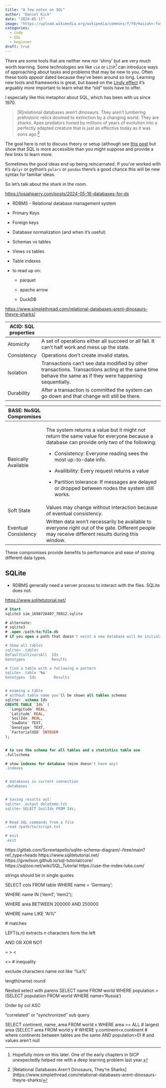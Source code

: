 ```yaml
---
title: "A few notes on SQL"
author: "Daniel Kick"
date: "2024-05-17"
image: "https://upload.wikimedia.org/wikipedia/commons/f/f0/Haizahn-foss.jpg"
categories: 
  - code
  - SQL
  - beginner
draft: true
---
```


There are some tools that are neither new nor 'shiny' but are very much worth learning. Some technologies are like `vim` or `LISP`[^1] can introduce ways of approaching about tasks and problems that may be new to you. Often these tools *appear* dated because they've been around so long. Learning new tools and frameworks is great, but based on the [Lindy effect](https://en.wikipedia.org/wiki/Lindy_effect) it's arguably *more* important to learn what the "old" tools have to offer.

[^1]: Hopefully more on this later. One of the early chapters in SICP unexpectedly helped me with a deep learning problem last year.

I especially like this metaphor about SQL, which has been with us since 1970.

> \[R\]relational databases aren’t dinosaurs. They aren’t lumbering prehistoric relics doomed to extinction by a changing world. They are sharks. Apex predators honed by millions of years of evolution into a perfectly adapted creature that is just as effective today as it was eons ago.[^2]

[^2]: [Relational Databases Aren’t Dinosaurs, They’re Sharks](https://www.simplethread.com/relational-databases-arent-dinosaurs-theyre-sharks/


The goal here is not to discuss theory or setup (although see [this post](/posts/DanielKick/240905_postgres_via_parquet/index.qmd) but show that SQL is more accessible than you might suppose and provide a few links to learn more. 

Sometimes the good ideas end up being reincarnated. If you've worked with `R`'s `dplyr` or python's `polars` or `pandas` there's a good chance this will be new syntax for familiar ideas. 














So let's talk about the shark in the room.

<https://josiahparry.com/posts/2024-05-16-databases-for-ds>

-   RDBMS - Relational database management system

-   Primary Keys

-   Foreign keys

-   Database normalization (and when it's useful)

-   Schemas vs tables

-   Views vs tables

-   Table indexes

-   to read up on:

    -   parquet

    -   apache arrow

    -   DuckDB

<https://www.simplethread.com/relational-databases-arent-dinosaurs-theyre-sharks/>

+----------------------+----------------------------------------------------------------------------------------------------------------------------------------------------------+
| ACID: SQL properties |                                                                                                                                                          |
+======================+==========================================================================================================================================================+
| Atomicity            | A set of operations either all succeed or all fail. It can't half work and mess up the state.                                                            |
+----------------------+----------------------------------------------------------------------------------------------------------------------------------------------------------+
| Consistency          | Operations don't create invalid states.                                                                                                                  |
+----------------------+----------------------------------------------------------------------------------------------------------------------------------------------------------+
| Isolation            | Transactions can't see data modified by other transactions. Transactions acting at the same time behave the same as if they were happening sequentially. |
+----------------------+----------------------------------------------------------------------------------------------------------------------------------------------------------+
| Durability           | After a transaction is committed the system can go down and that change will still be there.                                                             |
+----------------------+----------------------------------------------------------------------------------------------------------------------------------------------------------+

+-------------------------+---------------------------------------------------------------------------------------------------------------------------------------------------+
| BASE: NoSQL Compromises |                                                                                                                                                   |
+=========================+===================================================================================================================================================+
| Basically Available     | The system returns a value but it might not return the same value for everyone because a database can provide only two of the following:          |
|                         |                                                                                                                                                   |
|                         | -   Consistency: Everyone reading sees the most up-to-date info.                                                                                  |
|                         |                                                                                                                                                   |
|                         | -   Availibility: Every request returns a value                                                                                                   |
|                         |                                                                                                                                                   |
|                         | -   Partition tolerance: If messages are delayed or dropped between nodes the system still works.                                                 |
+-------------------------+---------------------------------------------------------------------------------------------------------------------------------------------------+
| Soft State              | Values may change without interaction because of eventual consistency.                                                                            |
+-------------------------+---------------------------------------------------------------------------------------------------------------------------------------------------+
| Eventual Consistency    | Written data won't necessarily be available to everyone right out of the gate. Different people may receive different results during this window. |
+-------------------------+---------------------------------------------------------------------------------------------------------------------------------------------------+

These compromises provide benefits to performance and ease of storing different data types.

## SQLite

-   RDBMS generally need a server process to interact with the files. SQLite does not.

<https://www.sqlitetutorial.net/>

``` sql
# Start
sqlite3 sim_1698728407_78912.sqlite

# alternate: 
# sqlite3
# .open /path/to/file.db
# if you open a path that doesn't exist a new database will be initialized

# Show all tables
sqlite> .tables
DefaultCultivarsAll  Ids
Genotypes            Results

# find a table with a following a pattern
sqlite> .table '%s'
Genotypes  Ids        Results


# examing a table
# without table name you'll be shown all tables schemas
sqlite> .schema Ids
CREATE TABLE `Ids` (
  `Longitude` REAL,
  `Latitude` REAL,
  `SoilIdx` REAL,
  `SowDate` TEXT,
  `Genotype` TEXT,
  `FactorialUID` INTEGER
);


# to see the schema for all tables and a statistics table use
.fullschema 

# show indexes for database (mine doesn't have any)
.indexes 


# databases in current connection
.databases


# Saving results out:
sqlite> .output deleteme.txt
sqlite> SELECT SoilIdx FROM Ids;
   

# Read SQL commands from a file
.read /path/to/script.txt

# exit
.exit
```

https://gitlab.com/Screwtapello/sqlite-schema-diagram/-/tree/main?ref_type=heads https://www.sqlitetutorial.net/ https://gvwilson.github.io/sql-tutorial/core/ https://sqlzoo.net/wiki/SQL_Tutorial https://use-the-index-luke.com/

strings should be in single quotes

SELECT cols FROM table WHERE name = 'Germany';

WHERE name IN ('item1', 'item2');

WHERE area BETWEEN 200000 AND 250000

WHERE name LIKE "Al%"

\# matches

LEFT(s,n) extracts n characters form the left

AND OR XOR NOT

= \> \<

\<\> \# inequality

exclude characters name not like '%a%'

length(name) round

Nested select with parens SELECT name FROM world WHERE population \> (SELECT population FROM world WHERE name='Russia')

Order by col ASC

"correlated" or "synchronized" sub query

SELECT continent, name, area FROM world x WHERE area \>= ALL \# largest area (SELECT area FROM world y \# WHERE y.continent=x.continent \# where continents between tables are the same AND population\>0) \# and values aren't null
